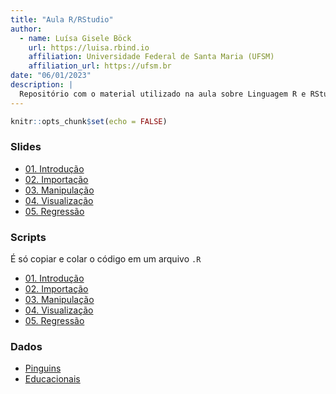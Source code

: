 ```yaml
---
title: "Aula R/RStudio"
author:
  - name: Luísa Gisele Böck
    url: https://luisa.rbind.io
    affiliation: Universidade Federal de Santa Maria (UFSM)
    affiliation_url: https://ufsm.br
date: "06/01/2023"
description: |
  Repositório com o material utilizado na aula sobre Linguagem R e RStudio.
---
```


```r
knitr::opts_chunk$set(echo = FALSE)
```


### Slides

+ [01. Introdução](aula-r/slides/01-introducao.html){target="_blank"}
+ [02. Importação](aula-r/slides/02-importacao.html){target="_blank"}
+ [03. Manipulação](aula-r/slides/03-manipulacao.html){target="_blank"} 
+ [04. Visualização](aula-r/slides/04-visualizacao.html){target="_blank"}
+ [05. Regressão](aula-r/slides/05-regressao.html){target="_blank"}


### Scripts 

É só copiar e colar o código em um arquivo `.R`

+ [01. Introdução](aula-r/scripts/01-introducao.R){target="_blank"}
+ [02. Importação](aula-r/scripts/02-importacao.R){target="_blank"}
+ [03. Manipulação](aula-r/scripts/03-manipulacao.R){target="_blank"}
+ [04. Visualização](aula-r/scripts/04-visualizacao.R){target="_blank"}
+ [05. Regressão](aula-r/scripts/05-regressao.R){target="_blank"}


### Dados   

+ [Pinguins](aula-r/slides/dados/pinguins)
+ [Educacionais](aula-r/dados/educacionais)

